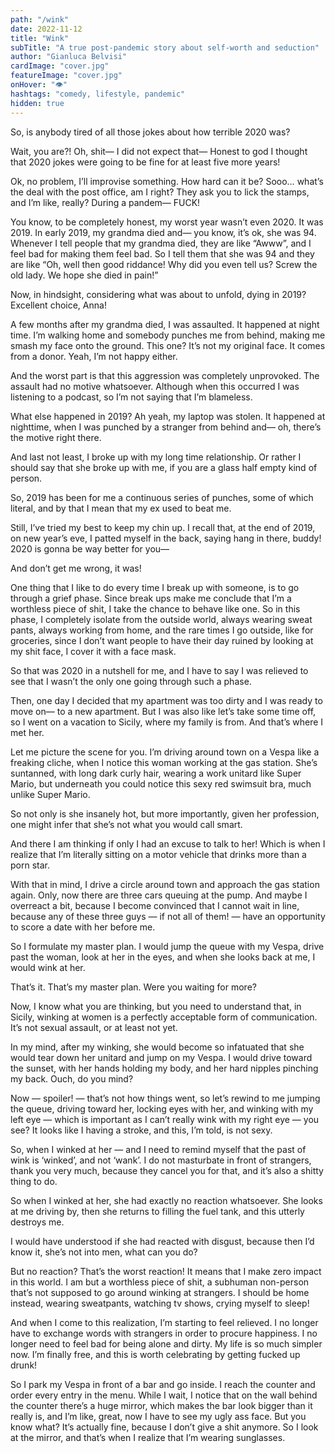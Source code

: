 ```yaml
---
path: "/wink"
date: 2022-11-12
title: "Wink"
subTitle: "A true post-pandemic story about self-worth and seduction"
author: "Gianluca Belvisi"
cardImage: "cover.jpg"
featureImage: "cover.jpg"
onHover: "👁"
hashtags: "comedy, lifestyle, pandemic"
hidden: true
---
```


So, is anybody tired of all those jokes about how terrible 2020 was?

Wait, you are?! Oh, shit— I did not expect that— Honest to god I thought that 2020 jokes were going to be fine for at least five more years!

Ok, no problem, I’ll improvise something. How hard can it be? Sooo… what’s the deal with the post office, am I right? They ask you to lick the stamps, and I’m like, really? During a pandem— FUCK!

You know, to be completely honest, my worst year wasn’t even 2020. It was 2019. In early 2019, my grandma died and— you know, it’s ok, she was 94.
Whenever I tell people that my grandma died, they are like “Awww”, and I feel bad for making them feel bad. So I tell them that she was 94 and they are like “Oh, well then good riddance! Why did you even tell us? Screw the old lady. We hope she died in pain!”

Now, in hindsight, considering what was about to unfold, dying in 2019? Excellent choice, Anna!

A few months after my grandma died, I was assaulted. It happened at night time. I’m walking home and somebody punches me from behind, making me smash my face onto the ground. This one? It’s not my original face. It comes from a donor. Yeah, I’m not happy either.

And the worst part is that this aggression was completely unprovoked. The assault had no motive whatsoever. Although when this occurred I was listening to a podcast, so I’m not saying that I’m blameless.

What else happened in 2019? Ah yeah, my laptop was stolen. It happened at nighttime, when I was punched by a stranger from behind and— oh, there’s the motive right there.

And last not least, I broke up with my long time relationship. Or rather I should say that she broke up with me, if you are a glass half empty kind of person.

So, 2019 has been for me a continuous series of punches, some of which literal, and by that I mean that my ex used to beat me.

Still, I’ve tried my best to keep my chin up. I recall that, at the end of 2019, on new year’s eve, I patted myself in the back, saying hang in there, buddy! 2020 is gonna be way better for you—

And don’t get me wrong, it was!

One thing that I like to do every time I break up with someone, is to go through a grief phase. Since break ups make me conclude that I’m a worthless piece of shit, I take the chance to behave like one. So in this phase, I completely isolate from the outside world, always wearing sweat pants, always working from home, and the rare times I go outside, like for groceries, since I don’t want people to have their day ruined by looking at my shit face, I cover it with a face mask.

So that was 2020 in a nutshell for me, and I have to say I was relieved to see that I wasn’t the only one going through such a phase.

Then, one day I decided that my apartment was too dirty and I was ready to move on— to a new apartment. But I was also like let’s take some time off, so I went on a vacation to Sicily, where my family is from. And that’s where I met her.

Let me picture the scene for you. I’m driving around town on a Vespa like a freaking cliche, when I notice this woman working at the gas station. She’s suntanned, with long dark curly hair, wearing a work unitard like Super Mario, but underneath you could notice this sexy red swimsuit bra, much unlike Super Mario.

So not only is she insanely hot, but more importantly, given her profession, one might infer that she’s not what you would call smart.

And there I am thinking if only I had an excuse to talk to her! Which is when I realize that I’m literally sitting on a motor vehicle that drinks more than a porn star.

With that in mind, I drive a circle around town and approach the gas station again. Only, now there are three cars queuing at the pump. And maybe I overreact a bit, because I become convinced that I cannot wait in line, because any of these three guys — if not all of them! — have an opportunity to score a date with her before me.

So I formulate my master plan. I would jump the queue with my Vespa, drive past the woman, look at her in the eyes, and when she looks back at me, I would wink at her.

<beat>

That’s it. That’s my master plan. Were you waiting for more?

Now, I know what you are thinking, but you need to understand that, in Sicily, winking at women is a perfectly acceptable form of communication. It’s not sexual assault, or at least not yet.

In my mind, after my winking, she would become so infatuated that she would tear down her unitard and jump on my Vespa. I would drive toward the sunset, with her hands holding my body, and her hard nipples pinching my back. Ouch, do you mind?

Now — spoiler! — that’s not how things went, so let’s rewind to me jumping the queue, driving toward her, locking eyes with her, and winking with my left eye — which is important as I can’t really wink with my right eye — you see? It looks like I having a stroke, and this, I’m told, is not sexy.

So, when I winked at her — and I need to remind myself that the past of wink is ‘winked’, and not ‘wank’. I do not masturbate in front of strangers, thank you very much, because they cancel you for that, and it’s also a shitty thing to do.

So when I winked at her, she had exactly no reaction whatsoever. She looks at me driving by, then she returns to filling the fuel tank, and this utterly destroys me.

I would have understood if she had reacted with disgust, because then I’d know it, she’s not into men, what can you do?

But no reaction? That’s the worst reaction! It means that I make zero impact in this world. I am but a worthless piece of shit, a subhuman non-person that’s not supposed to go around winking at strangers. I should be home instead, wearing sweatpants, watching tv shows, crying myself to sleep!

And when I come to this realization, I’m starting to feel relieved. I no longer have to exchange words with strangers in order to procure happiness. I no longer need to feel bad for being alone and dirty. My life is so much simpler now. I’m finally free, and this is worth celebrating by getting fucked up drunk!

So I park my Vespa in front of a bar and go inside. I reach the counter and order every entry in the menu. While I wait, I notice that on the wall behind the counter there’s a huge mirror, which makes the bar look bigger than it really is, and I’m like, great, now I have to see my ugly ass face. But you know what? It’s actually fine, because I don’t give a shit anymore. So I look at the mirror, and that’s when I realize that I’m wearing sunglasses.
